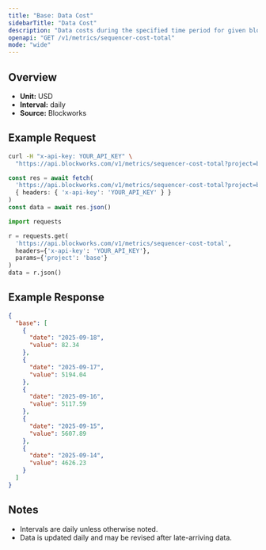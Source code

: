 ```yaml
---
title: "Base: Data Cost"
sidebarTitle: "Data Cost"
description: "Data costs during the specified time period for given blockchain."
openapi: "GET /v1/metrics/sequencer-cost-total"
mode: "wide"
---
```


## Overview

- **Unit:** USD
- **Interval:** daily
- **Source:** Blockworks

## Example Request

<CodeGroup>

```bash cURL
curl -H "x-api-key: YOUR_API_KEY" \
  "https://api.blockworks.com/v1/metrics/sequencer-cost-total?project=base"
```

```typescript TypeScript
const res = await fetch(
  'https://api.blockworks.com/v1/metrics/sequencer-cost-total?project=base',
  { headers: { 'x-api-key': 'YOUR_API_KEY' } }
)
const data = await res.json()
```

```python Python
import requests

r = requests.get(
  'https://api.blockworks.com/v1/metrics/sequencer-cost-total',
  headers={'x-api-key': 'YOUR_API_KEY'},
  params={'project': 'base'}
)
data = r.json()
```

</CodeGroup>

## Example Response

```json
{
  "base": [
    {
      "date": "2025-09-18",
      "value": 82.34
    },
    {
      "date": "2025-09-17",
      "value": 5194.04
    },
    {
      "date": "2025-09-16",
      "value": 5117.59
    },
    {
      "date": "2025-09-15",
      "value": 5607.89
    },
    {
      "date": "2025-09-14",
      "value": 4626.23
    }
  ]
}
```

## Notes
- Intervals are daily unless otherwise noted.
- Data is updated daily and may be revised after late-arriving data.